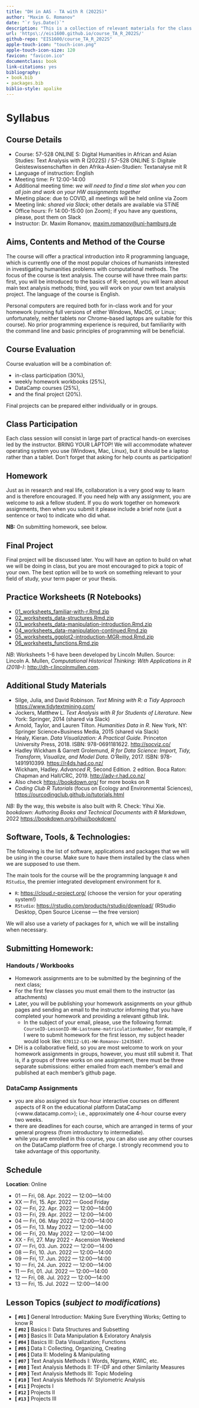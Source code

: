 ```yaml
--- 
title: "DH in AAS - TA with R (2022S)"
author: "Maxim G. Romanov"
date: "`r Sys.Date()`"
description: "This is a collection of relevant materials for the class '57-528 ONLINE S: Digital Humanities in African and Asian Studies: Text Analysis with R' (2022S), offered at the University of Hamburg (Afrika-Asien Institut) and taught by Maxim G. Romanov"
url: 'https\://eis1600.github.io/course_TA_R_2022S/'
github-repo: "EIS1600/course_TA_R_2022S"
apple-touch-icon: "touch-icon.png"
apple-touch-icon-size: 120
favicon: "favicon.ico"
documentclass: book
link-citations: yes
bibliography:
- book.bib
- packages.bib
biblio-style: apalike
---
```


# Syllabus{-}

## Course Details{-}

* Course: 57-528 ONLINE S: Digital Humanities in African and Asian Studies: Text Analysis with R (2022S) / 57-528 ONLINE S: Digitale Geisteswissenschaften in den Afrika-Asien-Studien: Textanalyse mit R
* Language of instruction: English
* Meeting time: Fr 12:00-14:00
* Additional meeting time: *we will need to find a time slot when you can all join and work on your HW assignments together*
* Meeting place: due to COVID, all meetings will be held online via Zoom
* Meeting link: *shared via Slack*; other details are available via STiNE
* Office hours: Fr 14:00-15:00 (on Zoom); if you have any questions, please, post them on Slack
* Instructor: Dr. Maxim Romanov, [maxim.romanov@uni-hamburg.de](maxim.romanov@uni-hamburg.de)

## Aims, Contents and Method of the Course

The course will offer a practical introduction into R programming language, which is currently one of the most popular choices of humanists interested in investigating humanities problems with computational methods. The focus of the course is text analysis. The course will have three main parts: first, you will be introduced to the basics of R; second, you will learn about main text analysis methods; third, you will work on your own text analysis project. The language of the course is English.

Personal computers are required both for in-class work and for your homework (running full versions of either Windows, MacOS, or Linux; unfortunately, neither tablets nor Chrome-based laptops are suitable for this course). No prior programming experience is required, but familiarity with the command line and basic principles of programming will be beneficial.

## Course Evaluation 

Course evaluation will be a combination of:

- in-class participation (30%),
- weekly homework workbooks (25%),
- DataCamp courses (25%),
- and the final project (20%).

Final projects can be prepared either individually or in groups.

## Class Participation

Each class session will consist in large part of practical hands-on exercises led by the instructor. BRING YOUR LAPTOP! We will accommodate whatever operating system you use (Windows, Mac, Linux), but it should be a laptop rather than a tablet. Don’t forget that asking for help counts as participation!

## Homework

Just as in research and real life, collaboration is a very good way to learn and is therefore encouraged. If you need help with any assignment, you are welcome to ask a fellow student. If you do work together on homework assignments, then when you submit it please include a brief note (just a sentence or two) to indicate who did what.

**NB:** On submitting homework, see below.

## Final Project

Final project will be discussed later. You will have an option to build on what we will be doing in class, but you are most encouraged to pick a topic of your own. The best option will be to work on something relevant to your field of study, your term paper or your thesis.

## Practice Worksheets (R Notebooks)

- [01_worksheets_familiar-with-r.Rmd.zip](./files/ws/01_worksheets_familiar-with-r.Rmd.zip)
- [02_worksheets_data-structures.Rmd.zip](./files/ws/02_worksheets_data-structures.Rmd.zip)
- [03_worksheets_data-manipulation-introduction.Rmd.zip](./files/ws/03_worksheets_data-manipulation-introduction.Rmd.zip)
- [04_worksheets_data-manipulation-continued.Rmd.zip](./files/ws/04_worksheets_data-manipulation-continued.Rmd.zip)
- [05_worksheets_ggplot2-introduction-MGR-mod.Rmd.zip](./files/ws/05_worksheets_ggplot2-introduction-MGR-mod.Rmd.zip)
- [06_worksheets_functions.Rmd.zip](./files/ws/06_worksheets_functions.Rmd.zip)

*NB*: Worksheets 1-6 have been developed by Lincoln Mullen. Source: Lincoln A. Mullen, *Computational Historical Thinking: With Applications in R (2018–)*: <http://dh-r.lincolnmullen.com>.

## Additional Study Materials

* Silge, Julia, and David Robinson. *Text Mining with R: a Tidy Approach* <https://www.tidytextmining.com/>
* Jockers, Matthew L. *Text Analysis with R for Students of Literature*. New York: Springer, 2014 (shared via Slack)
* Arnold, Taylor, and Lauren Tilton. *Humanities Data in R*. New York, NY: Springer Science+Business Media, 2015 (shared via Slack)
* Healy, Kieran. *Data Visualization: A Practical Guide.* Princeton University Press, 2018. ISBN: 978-0691181622. <http://socviz.co/>
* Hadley Wickham & Garrett Grolemund, *R for Data Science: Import, Tidy, Transform, Visualize, and Model Data.* O’Reilly, 2017. ISBN: 978-1491910399. <https://r4ds.had.co.nz/>
* Wickham, Hadley. *Advanced R*, Second Edition. 2 edition. Boca Raton: Chapman and Hall/CRC, 2019. <http://adv-r.had.co.nz/>
* Also check <https://bookdown.org/> for more books on R
* *Coding Club R Tutorials* (focus on Ecology and Environmental Sciences), <https://ourcodingclub.github.io/tutorials.html>

*NB:* By the way, this website is also built with R. Check: Yihui Xie. *bookdown: Authoring Books and Technical Documents with R Markdown*, 2022 <https://bookdown.org/yihui/bookdown/>

## Software, Tools, & Technologies:

The following is the list of software, applications and packages that we will be using in the course. Make sure to have them installed by the class when we are supposed to use them.

The main tools for the course will be the programming language `R` and `RStudio`, the premier integrated development environment for `R`.

- `R`: <https://cloud.r-project.org/> (choose the version for your operating system!)
- `RStudio`: <https://rstudio.com/products/rstudio/download/> (RStudio Desktop, Open Source License — the free version)

We will also use a variety of packages for `R`, which we will be installing when necessary.

## Submitting Homework:

### Handouts / Workbooks

* Homework assignments are to be submitted by the beginning of the next class;
* For the first few classes you must email them to the instructor (as attachments)
* Later, you will be publishing your homework assignments on your github pages and sending an email to the instructor informing that you have completed your homework and providing a relevant github link.
	*  In the subject of your email, please, use the following format: `CourseID-LessonID-HW-Lastname-matriculationNumber`, for example, if I were to submit homework for the first lesson, my subject header would look like: `070112-L01-HW-Romanov-12435687`.
* DH is a collaborative field, so you are most welcome to work on your homework assignments in groups, however, you must still submit it. That is, if a groups of three works on one assignment, there must be three separate submissions: either emailed from each member’s email and published at each member’s github page. 

### DataCamp Assignments

* you are also assigned six four-hour interactive courses on different aspects of R on the educational platform DataCamp (<www.datacamp.com>); i.e., approximately one 4-hour course every two weeks. 
* there are deadlines for each course, which are arranged in terms of your general progress (from introductory to intermediate).
* while you are enrolled in this course, you can also use any other courses on the DataCamp platform free of charge. I strongly recommend you to take advantage of this opportunity.

## Schedule

**Location**: Online

- 01 — Fri, 08. Apr. 2022 — 12:00—14:00
- XX — Fri, 15. Apr. 2022 — Good Friday
- 02 — Fri, 22. Apr. 2022 — 12:00—14:00
- 03 — Fri, 29. Apr. 2022 — 12:00—14:00
- 04 — Fri, 06. May  2022 — 12:00—14:00
- 05 — Fri, 13. May  2022 — 12:00—14:00
- 06 — Fri, 20. May  2022 — 12:00—14:00
- XX - Fri, 27. May  2022 - Ascension Weekend
- 07 — Fri, 03. Jun. 2022 — 12:00—14:00
- 08 — Fri, 10. Jun. 2022 — 12:00—14:00
- 09 — Fri, 17. Jun. 2022 — 12:00—14:00
- 10 — Fri, 24. Jun. 2022 — 12:00—14:00
- 11 — Fri, 01. Jul. 2022 — 12:00—14:00
- 12 — Fri, 08. Jul. 2022 — 12:00—14:00
- 13 — Fri, 15. Jul. 2022 — 12:00—14:00

## Lesson Topics (*subject to modifications*)

- **[ `#01` ]** General Introduction: Making Sure Everything Works; Getting to know R
- **[ `#02` ]** Basics I: Data Structures and Subsetting
- **[ `#03` ]** Basics II: Data Manipulation & Exloratory Analysis
- **[ `#04` ]** Basics III: Data Visualization; Functions
- **[ `#05` ]** Data I: Collecting, Organizing, Creating
- **[ `#06` ]** Data II: Modeling & Manipulating
- **[ `#07` ]** Text Analysis Methods I: Words, Ngrams, KWIC, etc.
- **[ `#08` ]** Text Analysis Methods II: TF-IDF and other Similarity Measures
- **[ `#09` ]** Text Analysis Methods III: Topic Modeling
- **[ `#10` ]** Text Analysis Methods IV: Stylometric Analysis
- **[ `#11` ]** Projects I
- **[ `#12` ]** Projects II
- **[ `#13` ]** Projects III

